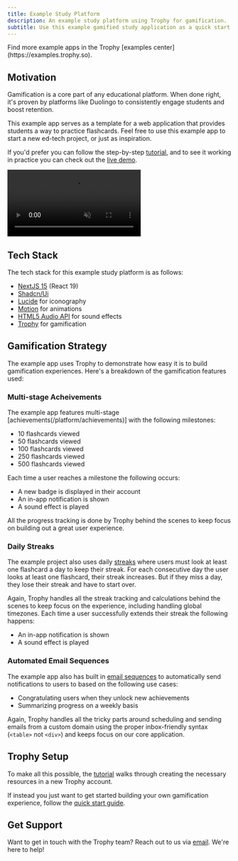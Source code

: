 ```yaml
---
title: Example Study Platform
description: An example study platform using Trophy for gamification.
subtitle: Use this example gamified study application as a quick start for your next ed-tech project or for inspiration for your current platform.
---
```


<Tip>
  Find more example apps in the Trophy [examples
  center](https://examples.trophy.so).
</Tip>

## Motivation

Gamification is a core part of any educational platform. When done right, it's proven by platforms like Duolingo to consistently engage students and boost retention.

This example app serves as a template for a web application that provides students a way to practice flashcards. Feel free to use this example app to start a new ed-tech project, or just as inspiration.

If you'd prefer you can follow the step-by-step [tutorial](/guides/tutorials/how-to-build-a-gamified-study-platform), and to see it working in practice you can check out the [live demo](https://study.examples.trophy.so).

<Frame>
  <video
    autoPlay
    muted
    loop
    playsInline
    className="w-full aspect-15/4"
    src="../../assets/guides/example-apps/example-study-app/intro-demo.mp4"
  ></video>
</Frame>

## Tech Stack

The tech stack for this example study platform is as follows:

- [NextJS 15](https://nextjs.org/docs) (React 19)
- [Shadcn/Ui](https://ui.shadcn.com)
- [Lucide](https://lucide.dev/icons) for iconography
- [Motion](https://motion.dev/) for animations
- [HTML5 Audio API](https://developer.mozilla.org/en-US/docs/Web/API/Web_Audio_API) for sound effects
- [Trophy](https://trophy.so) for gamification

## Gamification Strategy

The example app uses Trophy to demonstrate how easy it is to build gamification experiences. Here's a breakdown of the gamification features used:

### Multi-stage Acheivements

The example app features multi-stage [achievements(/platform/achievements)] with the following milestones:

- 10 flashcards viewed
- 50 flashcards viewed
- 100 flashcards viewed
- 250 flashcards viewed
- 500 flashcards viewed

Each time a user reaches a milestone the following occurs:

- A new badge is displayed in their account
- An in-app notification is shown
- A sound effect is played

All the progress tracking is done by Trophy behind the scenes to keep focus on building out a great user experience.

### Daily Streaks

The example project also uses daily [streaks](/platform/streaks) where users must look at least one flashcard a day to keep their streak. For each consecutive day the user looks at least one flashcard, their streak increases. But if they miss a day, they lose their streak and have to start over.

Again, Trophy handles all the streak tracking and calculations behind the scenes to keep focus on the experience, including handling global timezones. Each time a user successfully extends their streak the following happens:

- An in-app notification is shown
- A sound effect is played

### Automated Email Sequences

The example app also has built in [email sequences](/platform/emails) to automatically send notifications to users to based on the following use cases:

- Congratulating users when they unlock new achievements
- Summarizing progress on a weekly basis

Again, Trophy handles all the tricky parts around scheduling and sending emails from a custom domain using the proper inbox-friendly syntax (`<table>` not `<div>`) and keeps focus on our core application.

## Trophy Setup

To make all this possible, the [tutorial](/guides/tutorials/how-to-build-a-gamified-study-platform) walks through creating the necessary resources in a new Trophy account.

If instead you just want to get started building your own gamification experience, follow the [quick start guide](/getting-started/quickstart).

## Get Support

Want to get in touch with the Trophy team? Reach out to us via [email](mailto:support@trophy.so). We're here to help!
